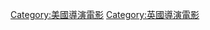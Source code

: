 {{Cat more|特里·吉列姆}}

{{DEFAULTSORT:Gilliam, Terry}}
[[Category:美國導演電影|Category:美國導演電影]]
[[Category:英國導演電影|Category:英國導演電影]]